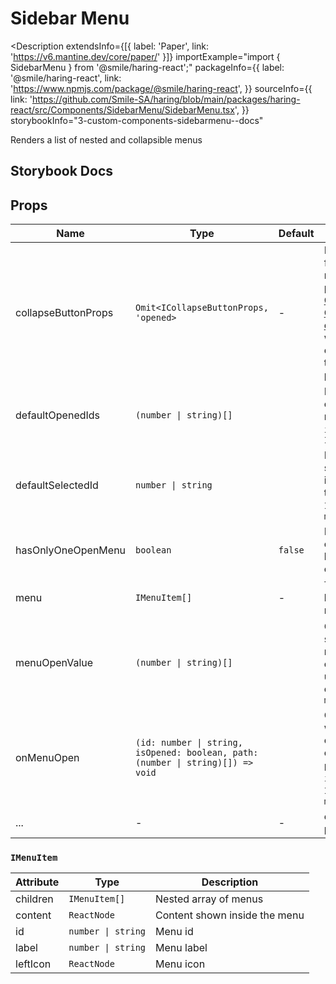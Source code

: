 # Sidebar Menu

<Description
  extendsInfo={[{ label: 'Paper', link: 'https://v6.mantine.dev/core/paper/' }]}
  importExample="import { SidebarMenu } from '@smile/haring-react';"
  packageInfo={{
    label: '@smile/haring-react',
    link: 'https://www.npmjs.com/package/@smile/haring-react',
  }}
  sourceInfo={{
    link: 'https://github.com/Smile-SA/haring/blob/main/packages/haring-react/src/Components/SidebarMenu/SidebarMenu.tsx',
  }}
  storybookInfo="3-custom-components-sidebarmenu--docs"
>
  Renders a list of nested and collapsible menus
</Description>

## Storybook Docs

<StorybookEmbed storyId="3-custom-components-sidebarmenu--docs" height="1250" />

## Props

| Name                | Type                                                                            | Default | Description                                                                                                                                               |
| ------------------- | ------------------------------------------------------------------------------- | ------- | --------------------------------------------------------------------------------------------------------------------------------------------------------- |
| collapseButtonProps | `Omit<ICollapseButtonProps, 'opened>`                                           | -       | Props, or function returning props for the [Controlled CollapseButton component](./collapse-button#controlled-1), with the exception of the `opened` prop |
| defaultOpenedIds    | `(number \| string)[]`                                                          |         | Default opened menus, using `id` field of `IMenuItem`                                                                                                     |
| defaultSelectedId   | `number \| string`                                                              |         | Default selected menu id, referencing the `id` field of `IMenuItem` in `menu`                                                                             |
| hasOnlyOneOpenMenu  | `boolean`                                                                       | `false` | Keeps only one menu per level open at once                                                                                                                |
| menu <Required/>    | `IMenuItem[]`                                                                   | -       | The `IMenuItem` list to be rendered                                                                                                                       |
| menuOpenValue       | `(number \| string)[]`                                                          |         | Controlled state of which menus are currently open, using `id` field of `IMenuItem` in `menu`                                                             |
| onMenuOpen          | `(id: number \| string, isOpened: boolean, path: (number \| string)[]) => void` |         | Callback fired when menu is opened or closed, `id` and `path` use the `id`s fields of `IMenuItem` in `menu`                                               |
| ...                 | -                                                                               | -       | extends [Paper props](https://v6.mantine.dev/core/paper/?t=props)                                                                                         |

### `IMenuItem`

| Attribute         | Type               | Description                   |
| ----------------- | ------------------ | ----------------------------- |
| children          | `IMenuItem[]`      | Nested array of menus         |
| content           | `ReactNode`        | Content shown inside the menu |
| id <Required/>    | `number \| string` | Menu id                       |
| label <Required/> | `number \| string` | Menu label                    |
| leftIcon          | `ReactNode`        | Menu icon                     |

